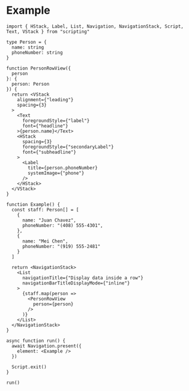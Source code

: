 # Example

```tsx
import { HStack, Label, List, Navigation, NavigationStack, Script, Text, VStack } from "scripting"

type Person = {
  name: string
  phoneNumber: string
}

function PersonRowView({
  person
}: {
  person: Person
}) {
  return <VStack
    alignment={"leading"}
    spacing={3}
  >
    <Text
      foregroundStyle={"label"}
      font={"headline"}
    >{person.name}</Text>
    <HStack
      spacing={3}
      foregroundStyle={"secondaryLabel"}
      font={"subheadline"}
    >
      <Label
        title={person.phoneNumber}
        systemImage={"phone"}
      />
    </HStack>
  </VStack>
}

function Example() {
  const staff: Person[] = [
    {
      name: "Juan Chavez",
      phoneNumber: "(408) 555-4301",
    },
    {
      name: "Mei Chen",
      phoneNumber: "(919) 555-2481"
    }
  ]

  return <NavigationStack>
    <List
      navigationTitle={"Display data inside a row"}
      navigationBarTitleDisplayMode={"inline"}
    >
      {staff.map(person =>
        <PersonRowView
          person={person}
        />
      )}
    </List>
  </NavigationStack>
}

async function run() {
  await Navigation.present({
    element: <Example />
  })

  Script.exit()
}

run()

```